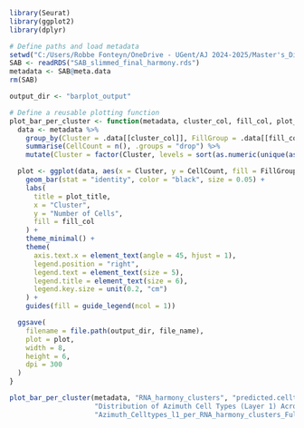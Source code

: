 ```r
library(Seurat)
library(ggplot2)
library(dplyr)
```

```r
# Define paths and load metadata
setwd("C:/Users/Robbe Fonteyn/OneDrive - UGent/AJ 2024-2025/Master's_Dissertation/AML-CITEseq/Data")
SAB <- readRDS("SAB_slimmed_final_harmony.rds")
metadata <- SAB@meta.data
rm(SAB)

output_dir <- "barplot_output"
```

```r
# Define a reusable plotting function
plot_bar_per_cluster <- function(metadata, cluster_col, fill_col, plot_title, file_name) {
  data <- metadata %>%
    group_by(Cluster = .data[[cluster_col]], FillGroup = .data[[fill_col]]) %>%
    summarise(CellCount = n(), .groups = "drop") %>%
    mutate(Cluster = factor(Cluster, levels = sort(as.numeric(unique(as.character(Cluster))))))

  plot <- ggplot(data, aes(x = Cluster, y = CellCount, fill = FillGroup)) +
    geom_bar(stat = "identity", color = "black", size = 0.05) +
    labs(
      title = plot_title,
      x = "Cluster",
      y = "Number of Cells",
      fill = fill_col
    ) +
    theme_minimal() +
    theme(
      axis.text.x = element_text(angle = 45, hjust = 1),
      legend.position = "right",
      legend.text = element_text(size = 5),
      legend.title = element_text(size = 6),
      legend.key.size = unit(0.2, "cm")
    ) +
    guides(fill = guide_legend(ncol = 1))

  ggsave(
    filename = file.path(output_dir, file_name),
    plot = plot,
    width = 8,
    height = 6,
    dpi = 300
  )
}

plot_bar_per_cluster(metadata, "RNA_harmony_clusters", "predicted.celltype.l1", 
                     "Distribution of Azimuth Cell Types (Layer 1) Across Harmony Clusters", 
                     "Azimuth_Celltypes_l1_per_RNA_harmony_clusters_Full_SAB_Harmony.jpg")

```

